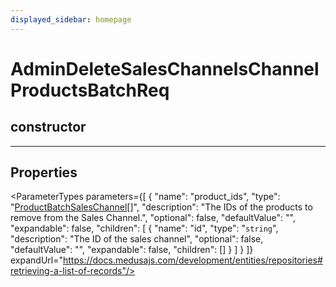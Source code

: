 ```yaml
---
displayed_sidebar: homepage
---
```



# AdminDeleteSalesChannelsChannelProductsBatchReq

## constructor

___

## Properties

<ParameterTypes parameters={[
  {
    "name": "product_ids",
    "type": "[ProductBatchSalesChannel](medusa.ProductBatchSalesChannel.mdx)[]",
    "description": "The IDs of the products to remove from the Sales Channel.",
    "optional": false,
    "defaultValue": "",
    "expandable": false,
    "children": [
      {
        "name": "id",
        "type": "`string`",
        "description": "The ID of the sales channel",
        "optional": false,
        "defaultValue": "",
        "expandable": false,
        "children": []
      }
    ]
  }
]} expandUrl="https://docs.medusajs.com/development/entities/repositories#retrieving-a-list-of-records"/>
